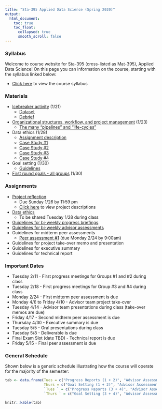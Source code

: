 ```yaml
---
title: "Sta-395 Applied Data Science (Spring 2020)"
output:
  html_document:
    toc: true
    toc_float:
      collapsed: true
      smooth_scroll: false
---
```


### Syllabus

Welcome to course website for Sta-395 (cross-listed as Mat-395), Applied Data Science!  On this page you can information on the course, starting with the syllabus linked below:

- [Click here](syllabus395s20.html) to view the course syllabus

### Materials

- [Icebreaker activity](s395s20/First_day.html) (1/21)
    - [Dataset](https://remiller1450.github.io/data/GradAdm.csv)
    - [Debrief](s395s20/First_day_debrief.html)
- [Organizational structures, workflow, and project management](s395s20/ds_proj_manage.pdf) (1/23)
    - [The many "pipelines" and "life-cycles"](s395s20/ds_proj_pipe.pdf)
- Data ethics (1/28)
    - [Assignment description](s395s20/data_ethics_assign.html)
    - [Case Study #1](https://aiethics.princeton.edu/wp-content/uploads/sites/587/2018/10/Princeton-AI-Ethics-Case-Study-1.pdf)
    - [Case Study #2](https://aiethics.princeton.edu/wp-content/uploads/sites/587/2018/10/Princeton-AI-Ethics-Case-Study-2.pdf)
    - [Case Study #3](https://aiethics.princeton.edu/wp-content/uploads/sites/587/2018/10/Princeton-AI-Ethics-Case-Study-3.pdf)
    - [Case Study #4](https://aiethics.princeton.edu/wp-content/uploads/sites/587/2018/10/Princeton-AI-Ethics-Case-Study-4.pdf)
- Goal setting (1/30)
    - [Guidelines](s395s20/ds_goals.html)
- [First round goals - all groups](s395s20/goals_1_30.html) (1/30)


### Assignments

- [Project reflection](s395s20/proj_pref.html)
    - Due Sunday 1/26 by 11:59 pm
    - [Click here](s395s20/sta395_topics.html) to view project descriptions
- [Data ethics](s395s20/data_ethics_assign.html)
    - To be shared Tuesday 1/28 during class
- [Guidelines for bi-weekly progress briefings](s395s20/prog_guidelines.html)
- [Guidelines for bi-weekly advisor assessments](s395s20/adv_guidelines.html)
- Guidelines for midterm peer assessments
    - [Peer assessment #1](s395s20/peer_guidelines1.html) (due Monday 2/24 by 9:00am)
- Guidelines for project take-over memo and presentation
- Guidelines for executive summary
- Guidelines for technical report

### Important Dates

- Tuesday 2/11 - First progress meetings for Groups #1 and #2 during class
- Tuesday 2/18 - First progress meetings for Group #3 and #4 during class
- Monday 2/24 - First midterm peer assessment is due
- Monday 4/6 to Friday 4/10 - Advisor team project take-over
- Tuesday 4/14 - Advisor team presentations during class (take-over memos are due)
- Friday 4/17 - Second midterm peer assessment is due
- Thursday 4/30 - Executive summary is due
- Tuesday 5/5 - Oral presentations during class
- Tuesday 5/8 - Deliverable is due
- Final Exam Slot (date TBD) - Technical report is due
- Friday 5/15 - Final peer assessment is due

### General Schedule

Shown below is a generic schedule illustrating how the course will operate for the majority of the semester:

```r
tab <- data.frame(Tues = c("Progress Reports (1 + 2)", "Advisor Assessment of progress (3 + 4)", "Time to work/organize"),
                  Thurs = c("Goal Setting (1 + 2)", "Advisor Assessment of goals (3 + 4)", "Time to work/organize"),
                  `Tues ` = c("Progress Reports (3 + 4)", "Advisor Assessment of progress (1 + 2)", "Time to work/organize"),
                  `Thurs ` = c("Goal Setting (3 + 4)", "Advisor Assessment of goals (1 + 2)", "Time to work/organize"))

knitr::kable(tab)

```